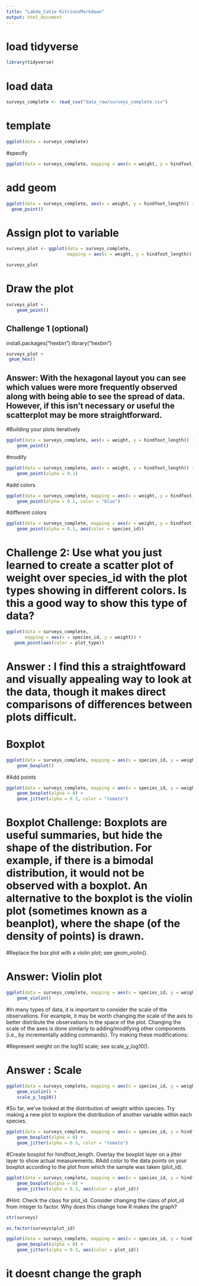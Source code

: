 ```yaml
---
title: "Lab4a_Catie KitrinosMarkdown"
output: html_document
---
```


# load tidyverse

```r
library(tidyverse)
```

# load data

```r
surveys_complete <- read_csv("data_raw/surveys_complete.csv")

```

# template

```r
ggplot(data = surveys_complete)
```
#specify

```r
ggplot(data = surveys_complete, mapping = aes(x = weight, y = hindfoot_length))
```

# add geom

```r
ggplot(data = surveys_complete, aes(x = weight, y = hindfoot_length)) +
  geom_point()
```

# Assign plot to variable

```r
surveys_plot <- ggplot(data = surveys_complete, 
                       mapping = aes(x = weight, y = hindfoot_length))

surveys_plot 

```

# Draw the plot

```r
surveys_plot + 
    geom_point()
```

## Challenge 1 (optional) 

install.packages("hexbin")
library("hexbin")

```r
surveys_plot +
 geom_hex()
```

## Answer: With the hexagonal layout you can see which values were more frequently observed along with being able to see the spread of data. However, if this isn't necessary or useful the scatterplot may be more straightforward.

#Building your plots iteratively

```r
ggplot(data = surveys_complete, aes(x = weight, y = hindfoot_length)) +
    geom_point()
```
#modify

```r
ggplot(data = surveys_complete, aes(x = weight, y = hindfoot_length)) +
    geom_point(alpha = 0.1)
```

#add colors

```r
ggplot(data = surveys_complete, mapping = aes(x = weight, y = hindfoot_length)) +
    geom_point(alpha = 0.1, color = "blue")
```

#different colors

```r
ggplot(data = surveys_complete, mapping = aes(x = weight, y = hindfoot_length)) +
    geom_point(alpha = 0.1, aes(color = species_id))
```
# Challenge 2: Use what you just learned to create a scatter plot of weight over species_id with the plot types showing in different colors. Is this a good way to show this type of data?

```r
ggplot(data = surveys_complete, 
       mapping = aes(x = species_id, y = weight)) +
   geom_point(aes(color = plot_type))
```

# Answer : I find this a straightfoward and visually appealing way to look at the data, though it makes direct comparisons of differences between plots difficult.

# Boxplot

```r
ggplot(data = surveys_complete, mapping = aes(x = species_id, y = weight)) +
    geom_boxplot()
```

#Add points

```r
ggplot(data = surveys_complete, mapping = aes(x = species_id, y = weight)) +
    geom_boxplot(alpha = 0) +
    geom_jitter(alpha = 0.3, color = "tomato")
```
# Boxplot Challenge: Boxplots are useful summaries, but hide the shape of the distribution. For example, if there is a bimodal distribution, it would not be observed with a boxplot. An alternative to the boxplot is the violin plot (sometimes known as a beanplot), where the shape (of the density of points) is drawn.

#Replace the box plot with a violin plot; see geom_violin().

# Answer: Violin plot

```r
ggplot(data = surveys_complete, mapping = aes(x = species_id, y = weight)) +
    geom_violin()
```

#In many types of data, it is important to consider the scale of the observations. For example, it may be worth changing the scale of the axis to better distribute the observations in the space of the plot. Changing the scale of the axes is done similarly to adding/modifying other components (i.e., by incrementally adding commands). Try making these modifications:

#Represent weight on the log10 scale; see scale_y_log10().

# Answer : Scale

```r
ggplot(data = surveys_complete, mapping = aes(x = species_id, y = weight)) +
    geom_violin() +
    scale_y_log10()
```

#So far, we’ve looked at the distribution of weight within species. Try making a new plot to explore the distribution of another variable within each species.

```r
ggplot(data = surveys_complete, mapping = aes(x = species_id, y = hindfoot_length)) +
    geom_boxplot(alpha = 0) +
    geom_jitter(alpha = 0.3, color = "tomato")
```

#Create boxplot for hindfoot_length. Overlay the boxplot layer on a jitter layer to show actual measurements.
#Add color to the data points on your boxplot according to the plot from which the sample was taken (plot_id).

```r
ggplot(data = surveys_complete, mapping = aes(x = species_id, y = hindfoot_length)) +
    geom_boxplot(alpha = 0) +
    geom_jitter(alpha = 0.3, aes(color = plot_id))
```

#Hint: Check the class for plot_id. Consider changing the class of plot_id from integer to factor. Why does this change how R makes the graph?

```r
str(surveys)
```

```r
as.factor(surveys$plot_id)
```

```r
ggplot(data = surveys_complete, mapping = aes(x = species_id, y = hindfoot_length)) +
    geom_boxplot(alpha = 0) +
    geom_jitter(alpha = 0.3, aes(color = plot_id))
```

# it doesnt change the graph




